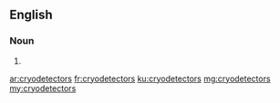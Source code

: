==English==

===Noun===
{{head|en|noun plural form}}

# {{plural of|cryodetector|lang=en}}

[[ar:cryodetectors]]
[[fr:cryodetectors]]
[[ku:cryodetectors]]
[[mg:cryodetectors]]
[[my:cryodetectors]]